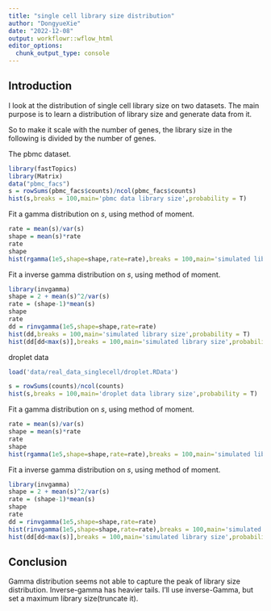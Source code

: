 ```yaml
---
title: "single cell library size distribution"
author: "DongyueXie"
date: "2022-12-08"
output: workflowr::wflow_html
editor_options:
  chunk_output_type: console
---
```


## Introduction

I look at the distribution of single cell library size on two datasets. The main purpose is to learn a distribution of library size and generate data from it. 

So to make it scale with the number of genes, the library size in the following is divided by the number of genes.

The pbmc dataset.

```r
library(fastTopics)
library(Matrix)
data("pbmc_facs")
s = rowSums(pbmc_facs$counts)/ncol(pbmc_facs$counts)
hist(s,breaks = 100,main='pbmc data library size',probability = T)
```

Fit a gamma distribution on $s$, using method of moment.

```r
rate = mean(s)/var(s)
shape = mean(s)*rate
rate
shape
hist(rgamma(1e5,shape=shape,rate=rate),breaks = 100,main='simulated library size',probability = T)
```

Fit a inverse gamma distribution on $s$, using method of moment.
```r
library(invgamma)
shape = 2 + mean(s)^2/var(s)
rate = (shape-1)*mean(s)
shape
rate
dd = rinvgamma(1e5,shape=shape,rate=rate)
hist(dd,breaks = 100,main='simulated library size',probability = T)
hist(dd[dd<max(s)],breaks = 100,main='simulated library size',probability = T)
```

droplet data

```r
load('data/real_data_singlecell/droplet.RData')
```

```r
s = rowSums(counts)/ncol(counts)
hist(s,breaks = 100,main='droplet data library size',probability = T)
```

Fit a gamma distribution on $s$, using method of moment.

```r
rate = mean(s)/var(s)
shape = mean(s)*rate
rate
shape
hist(rgamma(1e5,shape=shape,rate=rate),breaks = 100,main='simulated library size',probability = T)
```

Fit a inverse gamma distribution on $s$, using method of moment.
```r
library(invgamma)
shape = 2 + mean(s)^2/var(s)
rate = (shape-1)*mean(s)
shape
rate
dd = rinvgamma(1e5,shape=shape,rate=rate)
hist(rinvgamma(1e5,shape=shape,rate=rate),breaks = 100,main='simulated library size',probability = T)
hist(dd[dd<max(s)],breaks = 100,main='simulated library size',probability = T)
```

## Conclusion

Gamma distribution seems not able to capture the peak of library size distribution. Inverse-gamma has heavier tails. I'll use inverse-Gamma, but set a maximum library size(truncate it).


